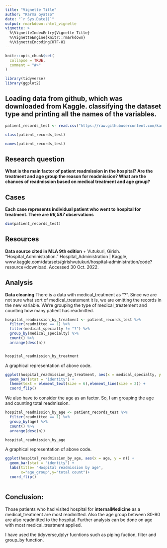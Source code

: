 ```yaml
---
title: "Vignette Title"
author: "Karma Gyatso"
date: "`r Sys.Date()`"
output: rmarkdown::html_vignette
vignette: >
  %\VignetteIndexEntry{Vignette Title}
  %\VignetteEngine{knitr::rmarkdown}
  %\VignetteEncoding{UTF-8}
---
```


```r
knitr::opts_chunk$set(
  collapse = TRUE,
  comment = "#>"
)
```



```r
library(tidyverse)
library(ggplot2)
```


## Loading data from github, which was downloaded from Kaggle. classifying the dataset type and printing all the names of the variables. 
```r
patient_records_test <- read.csv("https://raw.githubusercontent.com/karmaggyatso/CUNY_SPS/main/Github_data607/tidyverse_assignment/Train-1617360447408-1660719685476.csv")

```

```r
class(patient_records_test)
```

```r
names(patient_records_test)

```


## Research question 
**What is the main factor of patient readmission in the hospital? Are the treatment and age group the reason for readmission? What are the chances of readmission based on medical treatment and age group?**



## Cases 

**Each case represents individual patient who went to hospital for treatment. There are *66,587* observations**

```r
dim(patient_records_test)
```

## Resources
**Data source cited in MLA 9th edition**
 + Vutukuri, Girish. “Hospital_Administration.” Hospital_Administration | Kaggle, www.kaggle.com/datasets/girishvutukuri/hospital-administration/code?resource=download. Accessed 30 Oct. 2022.
 
 
## Analysis

**Data cleaning**
There is a data with medical_treatment as "?". Since we are not sure what sort of medical_treatement it is, we are omitting the records in the new variable. We're grouping the type of medical_treatement and counting how many patient has readmitted. 
```r
hospital_readmission_by_treatment <- patient_records_test %>% 
  filter(readmitted == 1) %>%
  filter(medical_specialty != "?") %>%
  group_by(medical_specialty) %>%
  count() %>% 
  arrange(desc(n))


hospital_readmission_by_treatment

```

A graphical representation of above code. 
```r
ggplot(hospital_readmission_by_treatment, aes(x = medical_specialty, y = n)) +
  geom_bar(stat = "identity") +
  theme(text = element_text(size = 6),element_line(size = 2)) +
  coord_flip() 
```

We also have to consider the age as an factor. So, I am grouping the age and counting total readmission. 
```r

hospital_readmission_by_age <- patient_records_test %>% 
  filter(readmitted == 1) %>%
  group_by(age) %>%
  count() %>% 
  arrange(desc(n))

hospital_readmission_by_age
```

A graphical representation of above code. 
```r
ggplot(hospital_readmission_by_age, aes(x = age, y = n)) +
  geom_bar(stat = "identity") + 
  labs(title= "Hospital readmission by age",
       x="age_group",y="total count")+
  coord_flip()
  
```

## Conclusion:
Those patients who had visited hospital for **internalMedicine** as a medical_treatment are most readmitted. Also the age group between 80-90 are also readmitted to the hospital. Further analysis can be done on age with most medical_treatment applied. 

I have used the tidyverse,dplyr fucntions such as piping fuction, filter and group_by function.  